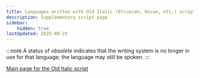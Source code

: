 ```yaml
---
title: Languages written with Old Italic (Etruscan, Oscan, etc.) script
description: Supplementary script page
sidebar:
    hidden: true
lastUpdated: 2025-09-29
---
```



:::note
A status of _obsolete_ indicates that the writing system is no longer in use for that language; the language may still be spoken.
:::

<WsList script='Ital' />

[Main page for the Old Italic script](/scrlang/scripts/ital)

